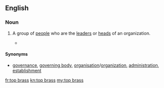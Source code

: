 ==English==

===Noun===
{{en-noun|-}}

# {{lb|en|idiomatic|colloquial}} A group of [[people]] who are the [[leader]]s or [[head]]s of an organization.
#* {{quote-journal
|year=1872
|author=New Zealand Parliament, House of Representatives
|title=Parliamentary debates
|journal=57
|volume=1-6
|page=649
|passage=The '''top brass''' of the army are up to various types of mischief and they do not want the public or even Members of Parliament to know about them.}}

====Synonyms====
* {{sense|group of persons who are the leaders}} [[governance]], [[governing body]], [[organisation]]/[[organization]], [[administration]], [[establishment]]

[[fr:top brass]]
[[kn:top brass]]
[[my:top brass]]